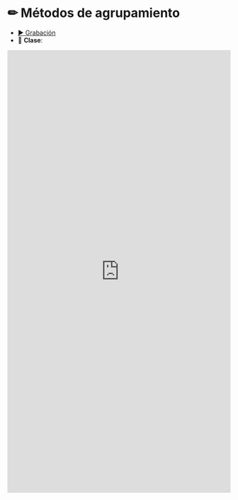 # &#9999; Métodos de agrupamiento {-}

* <a href="https://www.google.cl" target="_blank">&#9654; Grabación</a>
* &#128196; **Clase**:

<iframe src="https://docs.google.com/gview?url=https://admisionyregistros.uc.cl/images/pdf/folletos_carreras/estadistica.pdf&embedded=true" style="width:100%; height:1000px;" frameborder="0">PDF de la clase</iframe>
